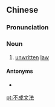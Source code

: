 ==Chinese==
{{zh-forms|type=121}}

===Pronunciation===
{{zh-pron
|m=不chéngwénfǎ
|c=bat1 sing4 man4 faat3
|cat=n
}}

===Noun===
{{zh-noun}}

# [[unwritten]] [[law]]

====Antonyms====
* {{zh-l|成文法}}

[[pt:不成文法]]